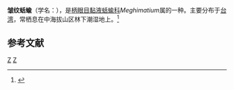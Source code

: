 {{Speciesbox
| taxon = Meghimatium rugosum
| binomial_authority = (Chen and Gao, 1982)
}}
'''皱纹蛞蝓'''（学名：''{{lang|la|Meghimatium rugosum}}''），是[[柄眼目|柄眼目]][[黏液蛞蝓科|黏液蛞蝓科]]''Meghimatium''属的一种。主要分布于[[台湾|台湾]]，常栖息在中海拔山区林下潮湿地上。<ref>{{cite web|url=http://shell.sinica.edu.tw/chinese/shellbase_detail.php?science_no=3329|title=国际贝库：皱纹蛞蝓|publisher=台湾贝类资料库|accessdate=2009-08-11|archive-date=2016-03-04|archive-url=https://web.archive.org/web/20160304131800/http://shell.sinica.edu.tw/chinese/shellbase_detail.php?science_no=3329|dead-url=no}}</ref>

== 参考文献 ==
{{reflist|2}}
{{Taxonbar|from=Q15234265}}

[[Category:黏液蛞蝓科|Z]]
[[Category:_1982年描述的动物|Z]]
